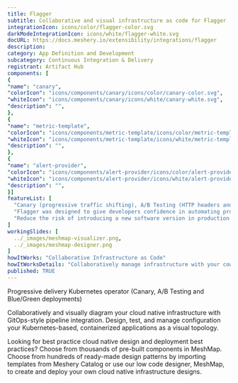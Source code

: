 ```yaml
---
title: Flagger
subtitle: Collaborative and visual infrastructure as code for Flagger
integrationIcon: icons/color/flagger-color.svg
darkModeIntegrationIcon: icons/white/flagger-white.svg
docURL: https://docs.meshery.io/extensibility/integrations/flagger
description: 
category: App Definition and Development
subcategory: Continuous Integration & Delivery
registrant: Artifact Hub
components: [
{
"name": "canary",
"colorIcon": "icons/components/canary/icons/color/canary-color.svg",
"whiteIcon": "icons/components/canary/icons/white/canary-white.svg",
"description": "",
},
{
"name": "metric-template",
"colorIcon": "icons/components/metric-template/icons/color/metric-template-color.svg",
"whiteIcon": "icons/components/metric-template/icons/white/metric-template-white.svg",
"description": "",
},
{
"name": "alert-provider",
"colorIcon": "icons/components/alert-provider/icons/color/alert-provider-color.svg",
"whiteIcon": "icons/components/alert-provider/icons/white/alert-provider-white.svg",
"description": "",
}]
featureList: [
  "Canary (progressive traffic shifting), A/B Testing (HTTP headers and cookies traffic routing), Blue/Green (traffic switching and mirroring)",
  "Flagger was designed to give developers confidence in automating production releases with progressive delivery techniques.",
  "Reduce the risk of introducing a new software version in production by gradually shifting traffic to the new version while measuring metrics like HTTP/gRPC request success rate and latency."
]
workingSlides: [
  ../_images/meshmap-visualizer.png,
  ../_images/meshmap-designer.png
]
howItWorks: "Collaborative Infrastructure as Code"
howItWorksDetails: "Collaboratively manage infrastructure with your coworkers synchronously sharing the same designs."
published: TRUE
---
```

<p>
Progressive delivery Kubernetes operator (Canary, A/B Testing and Blue/Green deployments)
</p>
<p>
    Collaboratively and visually diagram your cloud native infrastructure with GitOps-style pipeline integration. Design, test, and manage configuration your Kubernetes-based, containerized applications as a visual topology.
</p>
<p>
    Looking for best practice cloud native design and deployment best practices? Choose from thousands of pre-built components in MeshMap. Choose from hundreds of ready-made design patterns by importing templates from Meshery Catalog or use our low code designer, MeshMap, to create and deploy your own cloud native infrastructure designs.
</p>
